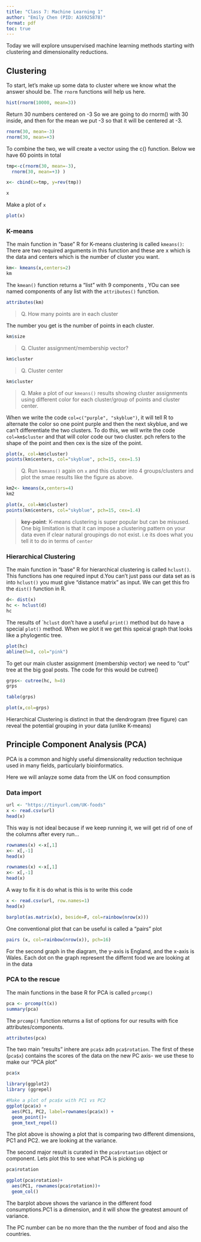 ```yaml
---
title: "Class 7: Machine Learning 1"
author: "Emily Chen (PID: A16925878)"
format: pdf
toc: true
---
```


Today we will explore unsupervised machine learning methods starting with clustering and dimensionality reductions.

## Clustering

To start, let's make up some data to cluster where we know what the answer should be. The `rnorm` functions will help us here. 


```r
hist(rnorm(10000, mean=3))
```

Return 30 numbers centered on -3
So we are going to do rnorm() with 30 inside, and then for the mean we put -3 so that it will be centered at -3.
```r
rnorm(30, mean=-3)
rnorm(30, mean=+3)
```

To combine the two, we will create a vector using the c() function. Below we have 60 points in total

```r
tmp<-c(rnorm(30, mean=-3),
  rnorm(30, mean=+3) )

x<- cbind(x=tmp, y=rev(tmp))

x
```

Make a plot of `x`

```r
plot(x)
```

### K-means

The main function in "base" R for K-means clustering is called `kmeans()`:
There are two required arguments in this function and these are x which is the data  and centers which is the number of cluster you want.

```r
km<- kmeans(x,centers=2)
km
```
The `kmean()` function returns a "list" with 9 components , YOu can see named components of any list with the `attributes()` function.
```r
attributes(km)
```

> Q. How many points are in each cluster

The number you get is the number of points in each cluster.

```r
km$size
```

> Q. Cluster assignment/membership vector?

```r
km$cluster
```

> Q. Cluster center

```r
km$cluster
```


> Q. Make a plot of our `kmeans()` results showing cluster assignments using different color for each cluster/group of points and cluster center.

When we write the code `col=c("purple", "skyblue")`, it will tell R to alternate the color so one point purple and then the next skyblue, and we can't differentiate the two clusters. To do this, we will write the code `col=km$cluster` and that will color code our two cluster.
pch refers to the shape of the point and then cex is the size of the point.
```r
plot(x, col=km$cluster)
points(km$centers, col="skyblue", pch=15, cex=1.5)
```


> Q. Run `kmeans()` again on `x` and this cluster into 4 groups/clusters and plot the smae results like the figure as above.


```r
km2<- kmeans(x,centers=4)
km2
```
```r
plot(x, col=km$cluster)
points(km$centers, col="skyblue", pch=15, cex=1.4)
```

> **key-point**: K-means clustering is super popular but can be misused. One big limitation is that it can impose a clustering pattern on your data even if clear natural groupings do not exist. i.e its does what you tell it to do in terms of `center`

### Hierarchical Clustering

The main function in "base" R for hierarchical clustering is called `hclust()`. This functions has one required input d.You can't just pass our data set as is into `hclust()` you must give "distance matrix" as input. We can get this fro the `dist()` function in R.

```r
d<- dist(x)
hc <- hclust(d)
hc
```

The results of ``hclust` don't have a useful `print()` method but do have a special `plot()` method. When we plot it we get this speical graph that looks like a phylogentic tree.

```r
plot(hc)
abline(h=8, col="pink")
```

To get our main cluster assignment (membership vector) we need to "cut" tree at the big goal posts. The code for this would be cutree()

```r
grps<- cutree(hc, h=8)
grps
```

```r
table(grps)
```

```r
plot(x,col=grps)
```

Hierarchical Clustering is distinct in that the dendrogram (tree figure) can reveal the potential grouping in your data (unlike K-means)

## Principle Component Analysis (PCA)

PCA is a common and highly useful dimensionality reduction technique used in many fields, particularly bioinformatics.

Here we will anlayze some data from the UK on food consumption

### Data import
```r
url <- "https://tinyurl.com/UK-foods"
x <- read.csv(url)
head(x)
```

This way is not ideal because if we keep running it, we will get rid of one of the columns after every run...
```r
rownames(x) <-x[,1]
x<- x[,-1]
head(x)
```
```r
rownames(x) <-x[,1]
x<- x[,-1]
head(x)
```

A way to fix it is do what is this is to write this code
```r
x <- read.csv(url, row.names=1)
head(x)
```


```r
barplot(as.matrix(x), beside=F, col=rainbow(nrow(x)))
```

One conventional plot that can be useful is called a "pairs" plot
```r
pairs (x, col=rainbow(nrow(x)), pch=16)
```
For the second graph in the diagram, the y-axis is England, and the x-axis is Wales. Each dot on the graph represent the differnt food we are looking at in the data

### PCA to the rescue

The main functions in the base R for PCA is called `prcomp()`
```r
pca <- prcomp(t(x))
summary(pca)
```

The `prcomp()` function returns a list of options for our results with fice attributes/components.

```r
attributes(pca)
```

The two main "results" inhere are `pca$x` adn `pca$rotation`.
The first of these (`pca$x`) contains the scores of the data on the new PC axis- we use these to make our "PCA plot"

```r
pca$x
```

```r
library(ggplot2)
library (ggrepel)

#Make a plot of pca$x with PC1 vs PC2
ggplot(pca$x) +
  aes(PC1, PC2, label=rownames(pca$x)) +
  geom_point()+
  geom_text_repel()
```
The plot above is showing a plot that is comparing two different dimensions, PC1 and PC2. we are looking at the variance. 

The second major result is curated in the `pca$rotaation` object or component.  Lets plot this to see what PCA is picking up

```r
pca$rotation
```
```r
ggplot(pca$rotation)+
  aes(PC1, rownames(pca$rotation))+ 
  geom_col()
```
The barplot above shows the variance in the different food consumptions.PC1 is a dimension, and it will show the greatest amount of variance.


The PC number can be no more than the the number of food and also the countries.
